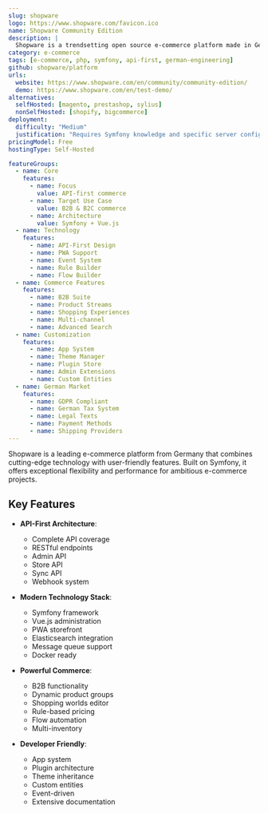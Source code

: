 ```yaml
---
slug: shopware
logo: https://www.shopware.com/favicon.ico
name: Shopware Community Edition
description: |
  Shopware is a trendsetting open source e-commerce platform made in Germany, offering a perfect balance between innovation, flexibility, and ease of use.
category: e-commerce
tags: [e-commerce, php, symfony, api-first, german-engineering]
github: shopware/platform
urls:
  website: https://www.shopware.com/en/community/community-edition/
  demo: https://www.shopware.com/en/test-demo/
alternatives:
  selfHosted: [magento, prestashop, sylius]
  nonSelfHosted: [shopify, bigcommerce]
deployment:
  difficulty: "Medium"
  justification: "Requires Symfony knowledge and specific server configuration for optimal performance."
pricingModel: Free
hostingType: Self-Hosted

featureGroups:
  - name: Core
    features:
      - name: Focus
        value: API-first commerce
      - name: Target Use Case
        value: B2B & B2C commerce
      - name: Architecture
        value: Symfony + Vue.js
  - name: Technology
    features:
      - name: API-First Design
      - name: PWA Support
      - name: Event System
      - name: Rule Builder
      - name: Flow Builder
  - name: Commerce Features
    features:
      - name: B2B Suite
      - name: Product Streams
      - name: Shopping Experiences
      - name: Multi-channel
      - name: Advanced Search
  - name: Customization
    features:
      - name: App System
      - name: Theme Manager
      - name: Plugin Store
      - name: Admin Extensions
      - name: Custom Entities
  - name: German Market
    features:
      - name: GDPR Compliant
      - name: German Tax System
      - name: Legal Texts
      - name: Payment Methods
      - name: Shipping Providers
---
```


Shopware is a leading e-commerce platform from Germany that combines cutting-edge technology with user-friendly features. Built on Symfony, it offers exceptional flexibility and performance for ambitious e-commerce projects.

## Key Features

- **API-First Architecture**:

  - Complete API coverage
  - RESTful endpoints
  - Admin API
  - Store API
  - Sync API
  - Webhook system

- **Modern Technology Stack**:

  - Symfony framework
  - Vue.js administration
  - PWA storefront
  - Elasticsearch integration
  - Message queue support
  - Docker ready

- **Powerful Commerce**:

  - B2B functionality
  - Dynamic product groups
  - Shopping worlds editor
  - Rule-based pricing
  - Flow automation
  - Multi-inventory

- **Developer Friendly**:
  - App system
  - Plugin architecture
  - Theme inheritance
  - Custom entities
  - Event-driven
  - Extensive documentation
